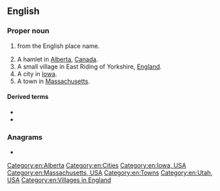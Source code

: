 ==English==
{{wikipedia}}

===Proper noun===
{{en-proper noun}}

# {{surname|[[habitational]]|from=Old English|dot=}} from the English place name.
# A hamlet in [[Alberta]], [[Canada]].
# A small village in East Riding of Yorkshire, [[England]].
# A city in [[Iowa]].
# A town in [[Massachusetts]].

====Derived terms====
* {{l|en|Rowleian}}
* {{l|en|Rowleyan}}

===Anagrams===
* {{anagrams|en|Lowery|Lowrey|Worley|lowery|owlery|yowler}}

[[Category:en:Alberta]]
[[Category:en:Cities]]
[[Category:en:Iowa, USA]]
[[Category:en:Massachusetts, USA]]
[[Category:en:Towns]]
[[Category:en:Utah, USA]]
[[Category:en:Villages in England]]